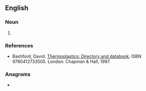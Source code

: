 ==English==

===Noun===
{{en-noun|-}}

# {{lb|en|organic compound}} {{initialism of|[[w:High density polyethylene|high-density polyethylene]]|lang=en}}

===References===
* Bashford, David. [http://books.google.com/books?id=ycLq-EYaE0QC&dq=a.+schulman&source=gbs_navlinks_s Thermoplastics: Directory and databook]; ISBN 9780412733505. London: Chapman & Hall, 1997.

===Anagrams===
* {{anagrams|en|DEHP}}
